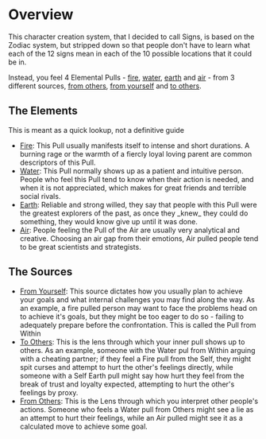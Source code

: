 = Overview =

This character creation system, that I decided to call Signs, is based on the Zodiac system, but stripped down so that people don't have to learn what each of the 12 signs mean in each of the 10 possible locations that it could be in. 

Instead, you feel 4 Elemental Pulls - [[fire]], [[water]], [[earth]] and [[air]] - from 3 different sources, [[others|from others]], [[within|from yourself]] and [[self|to others]].

== The Elements ==

This is meant as a quick lookup, not a definitive guide

* [[Fire]]: This Pull usually manifests itself to intense and short durations. A burning rage or the warmth of a fiercly loyal loving parent are common descriptors of this Pull.
* [[Water]]: This Pull normally shows up as a patient and intuitive person. People who feel this Pull tend to know when their action is needed, and when it is not appreciated, which makes for great friends and terrible social rivals.
* [[Earth]]: Reliable and strong willed, they say that people with this Pull were the greatest explorers of the past, as once they _knew_ they could do something, they would know give up until it was done.
* [[Air]]: People feeling the Pull of the Air are usually very analytical and creative. Choosing an air gap from their emotions, Air pulled people tend to be great scientists and strategists.

== The Sources ==

* [[within|From Yourself]]: This source dictates how you usually plan to achieve your goals and what internal challenges you may find along the way. As an example, a fire pulled person may want to face the problems head on to achieve it's goals, but they might be too eager to do so - failing to adequately prepare before the confrontation. This is called the Pull from Within
* [[self|To Others]]: This is the lens through which your inner pull shows up to others. As an example, someone with the Water pul from Within arguing with a cheating partner; if they feel a Fire pull from the Self, they might spit curses and attempt to hurt the other's feelings directly, while someone with a Self Earth pull might say how hurt they feel from the break of trust and loyalty expected, attempting to hurt the other's feelings by proxy.
* [[others|From Others]]: This is the Lens through which you interpret other people's actions. Someone who feels a Water pull from Others might see a lie as an attempt to hurt their feelings, while an Air pulled might see it as a calculated move to achieve some goal.
